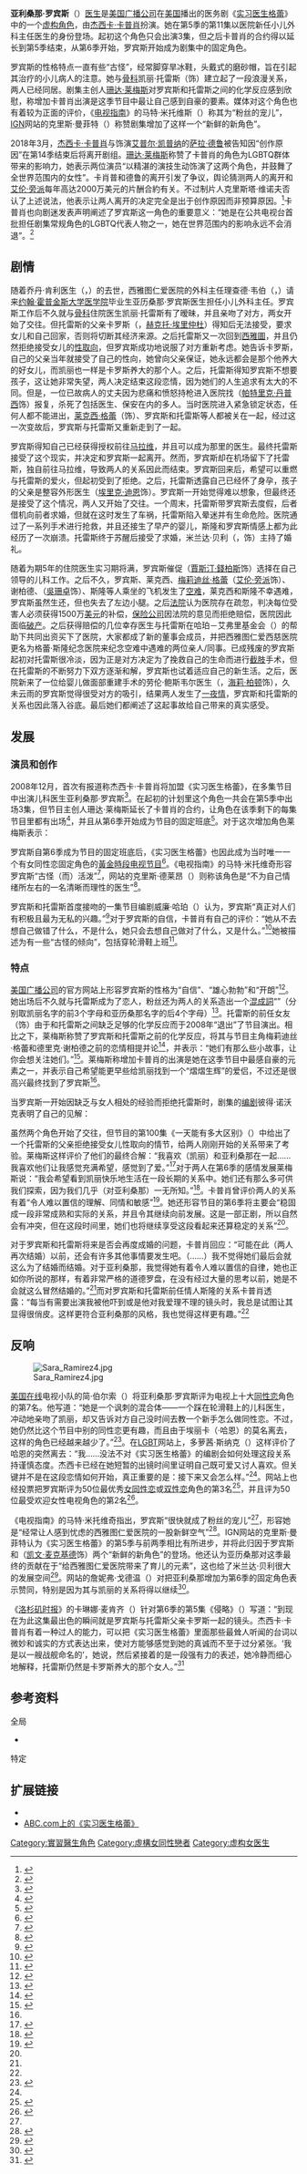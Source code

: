 {{noteTA
|G1=Show
|1=zh-hans:实习医生格蕾;zh-hk:醫人當自強;zh-tw:實習醫生;
|2=zh-hans:格瑞斯医院;zh-hk:救恩醫院;zh-tw:恩典醫院;
|3=zh-hans:格蕾醫生; zh-tw:格蕾醫生; zh-hk:紀醫生;
|4=zh-hans:克瑞斯蒂娜;zh-hk:天娜;zh-tw:克莉絲汀娜;
|5=zh-hans:戴瑞克;zh-hk:戴歷;zh-tw:德瑞克;
}}
{{Infobox character
| name = 亚利桑那·罗宾斯<br />{{lang|en|Arizona Robbins}}
| series = [[实习医生格蕾|实习医生格蕾]]
| image = [[File:Dr._Arizona_Robbins.jpg|220px]]
| caption = 《实习医生格蕾》第9季的宣传照片，杰西卡·卡普肖饰亚利桑那·罗宾斯医生
| portrayer = [[杰西卡·卡普肖|杰西卡·卡普肖]]
| creator = [[珊达·莱梅斯|珊达·莱梅斯]]
| first = 2009年1月8日，第5季第11集《希望你还在》<br/>（常见角色）<br/>2009年9月24日，第6季第1集《好好哀悼》<br />（固定班底）
| occupation =  格蕾·斯隆纪念医院小儿外科及胎儿外科主治医生
| title = 胎儿外科主任<br />格蕾·斯隆纪念医院董事会成员<br />[[医学士|医学士]]<br />美国外科学院院士<br />小儿外科主任（已辞职）
| family = 丹尼尔·罗宾斯（{{lang|en|Daniel Robbins}}，[[父亲|父亲]]）<br />巴贝拉·罗宾斯（{{lang|en|Barbera Robbins}}，[[母亲|母亲]]）<br />蒂莫西·罗宾斯（{{lang|en|Timothy Robbins}}，弟弟）
| spouse ={{link-en|凯丽·托雷斯|Callie Torres}}
| significant other(s) = 劳伦·博斯韦尔（{{lang|en|Lauren Boswell}}）
| children = 索菲娅·罗宾·斯隆·托雷斯（{{lang|en|Sofia Robbin Sloan Torres}}）
}}

'''亚利桑那·罗宾斯'''（{{lang|en|Arizona Robbins}}）[[医生|医生]]是[[美国广播公司|美国广播公司]]在[[美国电视|美国]]播出的医务剧《[[实习医生格蕾|实习医生格蕾]]》中的一个[[虚构角色|虚构角色]]，由[[杰西卡·卡普肖|杰西卡·卡普肖]]扮演。她在第5季的第11集以医院新任小儿外科主任医生的身份登场。起初这个角色只会出演3集，但之后卡普肖的合约得以延长到第5季结束，从第6季开始，罗宾斯开始成为剧集中的固定角色。

罗宾斯的性格特点一直有些“古怪”，经常脚穿旱冰鞋，头戴{{link-en|霍利·霍比|Holly Hobbie}}式的磨砂帽，旨在引起其治疗的小儿病人的注意。她与[[骨科手术|骨科]]{{link-en|住院医生|Residency (medicine)}}凯丽·托雷斯（{{lang|en|莎拉·拉米尔兹|Sara Ramirez}}饰）建立起了一段浪漫关系，两人已经同居。剧集主创人[[珊达·莱梅斯|珊达·莱梅斯]]对罗宾斯和托雷斯之间的化学反应感到欣慰，称增加卡普肖出演是这季节目中最让自己感到自豪的要素。媒体对这个角色也有着较为正面的评价，《[[电视指南_(杂志)|电视指南]]》的马特·米托维斯（{{lang|en|Matt Mitovich}}）称其为“粉丝的宠儿”，[[IGN|IGN]]网站的克里斯·曼菲特（{{lang|en|Chris Monfette}}）称赞剧集增加了这样一个“新鲜的新角色”。

2018年3月，[[杰西卡·卡普肖|杰西卡·卡普肖]]与饰演[[艾普尔·凯普纳|艾普尔·凯普纳]]的[[萨拉·德鲁|萨拉·德鲁]]被告知因“创作原因”在第14季结束后将离开剧组。[[珊达·莱梅斯|珊达·莱梅斯]]称赞了卡普肖的角色为LGBTQ群体带来的影响力，她表示两位演员“以精湛的演技生动饰演了这两个角色，并鼓舞了全世界范围内的女性”。卡肖普和德鲁的离开引发了争议，舆论猜测两人的离开和[[艾蓮·朋佩歐|艾伦·旁派]]每年高达2000万美元的片酬合約有关。不过制片人克里斯塔·维诺夫否认了上述说法，他表示让两人离开的决定完全是出于创作原因而非预算原因。<ref name="Deadline">{{cite web|url=https://www.hollywoodreporter.com/live-feed/greys-anatomy-jessica-capshaw-sarah-drew-exit-season-14-1093083|title='Grey's Anatomy': Jessica Capshaw, Sarah Drew to Exit After Season 14|publisher=Deadline|accessdate=March 8, 2018|archive-date=2020-08-27|archive-url=https://web.archive.org/web/20200827190821/https://www.hollywoodreporter.com/live-feed/greys-anatomy-jessica-capshaw-sarah-drew-exit-season-14-1093083|dead-url=no}}</ref>卡普肖也向剧迷发表声明阐述了罗宾斯这一角色的重要意义：“她是在公共电视台首批担任剧集常规角色的LGBTQ代表人物之一，她在世界范围内的影响永远不会消退”。<ref>{{cite web|url=https://twitter.com/JessicaCapshaw/status/971820968396992512|title=For the past ten years...|last=@JessicaCapshaw|date=2018-03-08|website=Twitter|accessdate=2018-03-08|archive-date=2020-02-18|archive-url=https://web.archive.org/web/20200218211723/https://twitter.com/jessicacapshaw/status/971820968396992512|dead-url=no}}</ref>

==剧情==
随着乔丹·肯利医生（{{lang|en|Dr. Jordan Kenley}}，{{link-en|约翰·斯洛曼|John Sloman}}）的去世，西雅图仁爱医院的外科主任理查德·韦伯（{{lang|en|Richard Webber}}，{{link-en|小詹姆斯·皮肯斯|James Pickens, Jr.}}）请来[[约翰·霍普金斯大学医学院|约翰·霍普金斯大学医学院]]毕业生亚历桑那·罗宾斯医生担任小儿外科主任。罗宾斯工作后不久就与[[骨科手术|骨科]]住院医生凯丽·托雷斯有了暧昧，并且亲吻了对方，两女开始了交往。但托雷斯的父亲卡罗斯（{{lang|en|Carlos}}，[[赫克托·埃里仲杜|赫克托·埃里仲杜]]）得知后无法接受，要求女儿和自己回家，否则将切断其经济来源。之后托雷斯又一次回到[[西雅圖|西雅圖]]，并且仍然拒绝接受女儿的[[性取向|性取向]]，但罗宾斯成功地说服了对方重新考虑。她告诉卡罗斯，自己的父亲当年就接受了自己的性向，她曾向父亲保证，她永远都会是那个他养大的好女儿，而凯丽也一样是卡罗斯养大的那个人。之后，托雷斯得知罗宾斯不想要孩子，这让她非常失望，两人决定结束这段恋情，因为她们的人生追求有太大的不同。但是，一位已故病人的丈夫因为悲痛和愤怒持枪进入医院找{{link-en|德里克·谢柏德|Derek Shepherd}}（[[帕特里克·丹普西|帕特里克·丹普西]]饰）报复，杀死了包括医生、保安在内的多人。当时医院进入紧急锁定状态，任何人都不能进出，[[莱克西·格蕾|莱克西·格蕾]]（{{link-en|凯乐·利|Chyler Leigh}}饰）、罗宾斯和托雷斯等人都被关在一起，经过这一次变故后，罗宾斯与托雷斯又重新走到了一起。

罗宾斯得知自己已经获得授权前往[[马拉维|马拉维]]，并且可以成为那里的医生。最终托雷斯接受了这个现实，并决定和罗宾斯一起离开。然而，罗宾斯却在机场留下了托雷斯，独自前往马拉维，导致两人的关系因此而结束。罗宾斯回来后，希望可以重燃与托雷斯的爱火，但起初受到了拒绝。之后，托雷斯透露自己已经怀了身孕，孩子的父亲是整容外形医生{{link-en|马克·斯隆|Mark Sloan (Grey's Anatomy)}}（[[埃里克·迪恩|埃里克·迪恩]]饰）。罗宾斯一开始觉得难以想象，但最终还是接受了这个情况，两人又开始了交往。一个周末，托雷斯带罗宾斯去度假，后者借机向前者求婚，但就在这时发生了车祸，托雷斯陷入晕迷并有生命危险。医院通过了一系列手术进行抢救，并且还接生了早产的婴儿，斯隆和罗宾斯情感上都为此经历了一次崩溃。托雷斯终于苏醒后接受了求婚，米兰达·贝利（{{lang|en|Miranda Bailey}}，{{link-en|钱德拉·威尔森|Chandra Wilson}}饰）主持了婚礼。

随着为期5年的住院医生实习期将满，罗宾斯催促{{link-en|亚历克斯·卡雷夫|Alex Karev}}（[[賈斯汀·錢柏斯|賈斯汀·錢柏斯]]饰）选择在自己领导的儿科工作。之后不久，罗宾斯、莱克西、[[梅莉迪丝·格蕾|梅莉迪丝·格蕾]]（[[艾伦·旁派|艾伦·旁派]]饰）、谢柏德、{{link-en|克莉丝汀娜·杨|Cristina Yang}}（[[吳珊卓|吳珊卓]]饰）、斯隆等人乘坐的飞机发生了[[空难|空难]]，莱克西和斯隆不幸遇难，罗宾斯虽然生还，但也失去了左边小腿。之后[[法院|法院]]认为医院存在疏忽，判决每位受害人必须获得1500万[[美元|美元]]的补偿，[[保险公司|保险公司]]因法院的意见而拒绝赔偿，医院因此面临[[破产|破产]]。之后获得赔偿的几位幸存医生与托雷斯在哈珀－艾弗里基金会（{{lang|en|Harper-Avery Foundation}}）的帮助下共同出资买下了医院，大家都成了新的董事会成员，并把西雅图仁爱西慈医院更名为格蕾·斯隆纪念医院来纪念空难中遇难的两位亲人/同事。已成残废的罗宾斯起初对托雷斯很冷淡，因为正是对方决定为了挽救自己的生命而进行[[截肢|截肢]]手术，但在托雷斯的不断努力下双方逐渐和解，罗宾斯也试着适应自己的新生活。之后，医院新来了一位给婴儿做面部重建手术的劳伦·鲍斯韦尔医生（{{lang|en|Dr. Lauren Boswell}}，[[海莉·柏顿|海莉·柏顿]]饰），久未云雨的罗宾斯觉得很受对方的吸引，结果两人发生了[[一夜情|一夜情]]，罗宾斯和托雷斯的关系也因此落入谷底。最后她们都阐述了这起事故给自己带来的真实感受。

==发展==
===演员和创作===
2008年12月，首次有报道称杰西卡·卡普肖将加盟《实习医生格蕾》，在多集节目中出演儿科医生亚利桑那·罗宾斯<ref>{{cite web |url=http://insidetv.ew.com/2008/12/03/greys-anatomy-e-2/ |title='Grey's Anatomy' Exclusive: Eric Stoltz lands killer role |last=Ausiello |first=Michael |date=2008-12-03 |work=Entertainment Weekly |publisher=Time Inc |accessdate=2013-08-30 |archiveurl=https://web.archive.org/web/20120814115102/http://insidetv.ew.com/2008/12/03/greys-anatomy-e-2/ |archivedate=2012-08-14 |deadurl=no }}</ref>。在起初的计划里这个角色一共会在第5季中出场3集，但节目主创人珊达·莱梅斯延长了卡普肖的合约，让角色在该季剩下的每集节目里都有出场<ref>{{cite web |url=http://insidetv.ew.com/2009/02/26/greys-exclusi-1-3/ |title='Grey's' exclusive: Jessica Capshaw inks contract! |last=Ausiello |first=Michael |date=2009-02-26 |work=Entertainment Weekly |publisher=Time Inc |accessdate=2013-08-30 |archiveurl=https://web.archive.org/web/20130521121131/http://insidetv.ew.com/2009/02/26/greys-exclusi-1-3/ |archivedate=2013-05-21 |deadurl=no }}</ref>，并且从第6季开始成为节目的固定班底<ref>{{cite web |url=http://insidetv.ew.com/2009/06/17/exclusive-greys-anatomy-promotes-jessica-capshaw/ |title=Exclusive: 'Grey's Anatomy' promotes Jessica Capshaw |last=Ausiello |first=Michael |date=2009-06-17 |work=Entertainment Weekly |publisher=Time Inc |accessdate=2013-08-30 |deadurl=no |archivedate=2012-09-17 |archiveurl=https://web.archive.org/web/20120917022243/http://insidetv.ew.com/2009/06/17/exclusive-greys-anatomy-promotes-jessica-capshaw/ }}</ref>。对于这次增加角色莱梅斯表示：{{quote|“我爱杰西卡·卡普肖，我说的‘爱’就是‘爱’的意思。她真好到没法再好了，我觉得亚利桑那和凯丽之间的化学反应就像梅莉迪丝和德里克之间的一样。我发现这让人观看起来感到很愉快。”|珊达·莱梅斯<ref name=prom>{{cite web|last=Marsi|first=Steve|title=Jessica Capshaw Promoted to Full Time Cast Member|url=http://www.tvfanatic.com/2009/06/jessica-capshaw-promoted-to-full-time-cast-member/|work=TV Fanatic|publisher=SheKnows Entertainment|accessdate=2013-08-30}}</ref>|/quote}} 

罗宾斯自第6季成为节目的固定班底后，《实习医生格蕾》也因此成为当时唯一一个有女同性恋固定角色的[[黃金時段|黃金時段]][[电视节目|电视节目]]<ref>{{cite web |url=http://www.afterellen.com/its-official-callies-girlfriend-isnt-walking-away-this-time/06/2009/ |title=It’s official: Callie's girlfriend isn’t walking away this time |last=Linster |first=The |date=009-06-18 |publisher=AfterEllen.com |accessdate=2013-08-30 |deadurl=no |archivedate=2012-04-04 |archiveurl=https://web.archive.org/web/20120404123605/http://www.afterellen.com/blog/thelinster/its-official-callies-girlfriend-isnt-walking-away-this-time }}</ref>。《电视指南》的马特·米托维奇形容罗宾斯“古怪（而）活泼”<ref name="Mitovich">{{cite web |url=http://www.tvguide.com/News/Knight-Exits-Greys-1007001.aspx |title=Grey's Anatomy Status Report: Knight's Fate Revealed, and More |last=Mitovich |first=Matt |date=2009-06-17 |work=TV Guide |accessdate=2013-08-30 |deadurl=no |archiveurl=https://web.archive.org/web/20121013083626/http://www.tvguide.com/News/Knight-Exits-Greys-1007001.aspx |archivedate=2012-10-13 }}</ref>，{{lang|en|[[BuddyTV|BuddyTV]]}}网站的克里斯·德莱昂（{{lang|en|Kris De Leon}}）则称该角色是“不为自己情绪所左右的一名清晰而理性的医生”<ref>{{cite web |url=http://www.buddytv.com/articles/greys-anatomy/jessica-capshaw-inks-greys-ana-26630.aspx |title=Jessica Capshaw Inks 'Grey's Anatomy' Contract |last=De Leon |first=Kris |date=2009-02-28 |publisher=BuddyTV |accessdate=2013-08-30 |archiveurl=https://web.archive.org/web/20121020080103/http://www.buddytv.com/articles/greys-anatomy/jessica-capshaw-inks-greys-ana-26630.aspx |archivedate=2012-10-20 |deadurl=no }}</ref>。

罗宾斯和托雷斯首度接吻的一集节目编剧威廉·哈珀（{{lang|en|William Harper}}）认为，罗宾斯“真正对人们有积极且最为无私的兴趣。”<ref>{{cite web |url=http://www.greyswriters.com/2009/02/bill-harper-on.html |title=Bill Harper On "Beat Your Heart Out"... |last=Harper |first=William |date=2009-02-05 |work=Grey Matter |publisher=ABC |accessdate=2013-08-30 |archiveurl=https://web.archive.org/web/20130513105529/http://www.greyswriters.com/2009/02/bill-harper-on.html |archivedate=2013-05-13 |deadurl=yes }}</ref>对于罗宾斯的自信，卡普肖有自己的评价：“她从不去想自己做错了什么，不是什么，她只会去想自己做对了什么，又是什么。”<ref name="TVG">{{cite web |url=http://www.tvguide.com/news/greysanatomy-jessica-capshaw-1011605.aspx?rss=breakingnews |title=Grey's Anatomy's Jessica Capshaw on Callie and Arizona's Impending Trouble |last=Abrams |first=Natalie |date=2009-11-04 |work=TV Guide |accessdate=2013-08-30 |archiveurl=https://web.archive.org/web/20121014095742/http://www.tvguide.com/news/greysanatomy-jessica-capshaw-1011605.aspx?rss=breakingnews |archivedate=2012-10-14 |deadurl=no }}</ref>她被描述为有一些“古怪的倾向”，包括穿轮滑鞋上班<ref>{{cite web |url=http://www.buddytv.com/articles/greys-anatomy/greys-anatomy-how-good-exactly-26772.aspx |title=Grey's Anatomy: How Good Exactly is Seattle Grace Again? |last=Diaz |first=Glenn Paul |date=2009-03-05 |publisher=BuddyTV |accessdate=2013-08-30 |deadurl=no |archivedate=2012-10-20 |archiveurl=https://web.archive.org/web/20121020080228/http://www.buddytv.com/articles/greys-anatomy/greys-anatomy-how-good-exactly-26772.aspx }}</ref>。

=== 特点 ===
[[美国广播公司|美国广播公司]]的官方网站上形容罗宾斯的性格为“自信”、“雄心勃勃”和“开朗”<ref>{{cite web|url=http://abc.go.com/shows/greys-anatomy/bios/arizona-robbins|title=Arizona Robbins (Jessica Capshaw) Bio|publisher=American Broadcasting Company|work=Grey's Anatomy|accessdate=2013-08-30|deadurl=yes|archiveurl=https://web.archive.org/web/20130830092041/http://abc.go.com/shows/greys-anatomy/bios/arizona-robbins|archivedate=2013-08-30}}</ref>。她出场后不久就与托雷斯成为了恋人，粉丝还为两人的关系造出一个[[混成詞|混成詞]]“{{lang|en|Calzona}}”（分别取凯丽名字的前3个字母和亚历桑那名字的后4个字母）<ref name="AE">{{cite web |url=http://www.afterellen.com/greys-anatomy-processes-the-calzona-kiss/02/2009/ |title="Grey's Anatomy" processes the Calzona kiss |last=Snarker |first=Dorothy |date=2009-02-11 |publisher=AfterEllen.com |accessdate=2013-08-30 |deadurl=no |archivedate=2012-04-04 |archiveurl=https://web.archive.org/web/20120404123717/http://www.afterellen.com/blog/dorothysnarker/greys-anatomy-processes-the-calzona-kiss }}</ref>。托雷斯的前任女友{{link-en|埃丽卡·哈恩|Erica Hahn}}（{{link-en|布鲁克·史密斯|Brooke Smith (actress)}}饰）由于和托雷斯之间缺乏足够的化学反应而于2008年“退出”了节目演出。相比之下，莱梅斯称赞了罗宾斯和托雷斯之前的化学反应，将其与节目主角梅莉迪丝·格蕾和德里克·谢柏德之前的恋情相提并论<ref name="Ausiello">{{cite web |url=http://insidetv.ew.com/2009/05/15/exclusive-greys/ |title=Exclusive: 'Grey's' boss on finale's Izzie-George shocker, Mer-Der 'wedding,' and more! |last=Ausiello |first=Michael |date=2009-05-15 |work=Entertainment Weekly |accessdate=2013-08-30 |archiveurl=https://web.archive.org/web/20120903103619/http://insidetv.ew.com/2009/05/15/exclusive-greys/ |archivedate=2012-09-03 |deadurl=no }}</ref>，并表示：“她们有那么些小故事，让你会想关注她们。”<ref>{{cite web |url=http://usatoday30.usatoday.com/life/television/news/2009-04-29-shonda-rhimes_N.htm |title=TV is a 'journey' for 'Grey's' creator Shonda Rhimes |last=Keveney |first=Bill |date=2009-04-30 |work=USA Today |publisher=Gannett Company |accessdate=2013-08-30 |deadurl=no |archivedate=2012-10-25 |archiveurl=https://web.archive.org/web/20121025063723/http://usatoday30.usatoday.com/life/television/news/2009-04-29-shonda-rhimes_N.htm }}</ref>。莱梅斯称增加卡普肖的出演是她在这季节目中最感自豪的元素之一，并表示自己希望能更早些给凯丽找到一个“熠熠生辉”的爱侣，不过还是很高兴最终找到了罗宾斯<ref name="Ausiello" />。

当罗宾斯一开始因缺乏与女人相处的经验而拒绝托雷斯时，剧集的[[编剧|编剧]]彼得·诺沃克表明了自己的见解：{{cquote|我完全理解亚利桑那为什么不想和一个新生约会。这就像你已经念大四，不但通晓[[牛顿运动定律|牛顿运动定律]]，还已经熟练地掌握其应用，但却有个新生来做你的[[物理学|物理]][[实验室|实验室]]搭档一样，虽说你的知识可以让这个新生对你崇拜不已。这并不是说新生就不能成长为物理学的好手，也不是说凯丽就没法在女同性恋战线赶上亚利桑那，而是一个很简单很实际的问题：亚利桑那可能没耐心来等待那么长的时间。|彼得·诺活克<ref name="Nowalk">{{cite web|url=http://www.greyswriters.com/2009/02/pete-nowalk-on.html |title=Pete Nowalk on "An Honest Mistake"... |last=Nowalk |first=Peter |date=2009-02-19 |work=Grey Matter |publisher=ABC |accessdate=2013-08-30 |deadurl=yes |archiveurl=https://web.archive.org/web/20130513112731/http://www.greyswriters.com/2009/02/pete-nowalk-on.html |archivedate=2013-05-13 }}</ref>}}

虽然两个角色开始了交往，但节目的第100集《一天能有多大区别》（{{lang|en|What a Difference a Day Makes}}）中给出了一个托雷斯的父亲拒绝接受女儿性取向的情节，给两人刚刚开始的关系带来了考验。莱梅斯这样评价了他们的最终合解：“我喜欢（凯丽）和亚利桑那在一起……我喜欢他们让我感觉充满希望，感觉到了爱。”<ref>{{cite web |url=http://www.greyswriters.com/2009/05/shonda-rhimes-on-what-a-difference-a-day-makes.html |title=Shonda Rhimes on "What a Difference a Day Makes"... |last=Rhimes |first=Shonda |date=2009-05-08 |work=Grey Matter |publisher=ABC |accessdate=2013-08-30 |archiveurl=https://web.archive.org/web/20121014095742/http://www.tvguide.com/news/greysanatomy-jessica-capshaw-1011605.aspx?rss=breakingnews |archivedate=2012-10-14 |deadurl=yes }}</ref>对于两人在第6季的感情发展莱梅斯说：“我会希望看到凯丽快乐地生活在一段长期的关系中。她们还有那么多可供我们探索，因为我们几乎（对亚利桑那）一无所知。”<ref>{{cite web |url=http://www.ew.com/ew/article/0,,20295109,00.html |title=What's Next for 'Grey's'? |last=Ausiello |first=Michael |date=2009-07-31 |work=Entertainment Weekly |accessdate=2013-08-30 |deadurl=no |archivedate=2012-10-13 |archiveurl=https://web.archive.org/web/20121013044406/http://www.ew.com/ew/article/0%2C%2C20295109%2C00.html }}</ref>。卡普肖曾评价两人的关系有着“令人难以置信的理解、同情和敏感”<ref>{{cite interview |last=Natalie |first=Brams |title=Grey's Anatomy Is "Heavy" This Season |url=http://www.eonline.com/news/139219/grey-s-anatomy-is-heavy-this-season |date=2009-08-13 |program=E! Online |accessdate=2013-08-30 |deadurl=no |archivedate=2012-09-29 |archiveurl=https://web.archive.org/web/20120929070042/http://www.eonline.com/news/139219/grey-s-anatomy-is-heavy-this-season }}</ref>。她还形容节目的第6季将主要会“稳固成一段非常成熟和实际的关系，并且令其继续向前发展。这是一部正剧，所以自然会有冲突，但在这段时间里，她们也将继续享受这段看起来还算稳定的关系”<ref name="TVG" />。

对于罗宾斯和托雷斯将来是否会再度成婚的问题，卡普肖回应：“可能在此（两人再次结婚）以前，还会有许多其他事情要发生吧。（……）我不觉得她们最后会就这么为了结婚而结婚。对于亚利桑那，我觉得她有着令人难以置信的自律，她也正如你所说的那样，有着非常严格的道德罗盘，在没有经过大量的思考以前，她是不会就这么冒然结婚的。”<ref name="TVG" />而对罗宾斯和托雷斯前任情人斯隆的关系卡普肖透露：“每当有需要出演我被他吓到或是他对我爱理不理的镜头时，我总是试图让其显得很俏皮。这样更符合亚利桑那的风格，我也觉得这样更有趣。”<ref name="TVG"/>

==反响==

[[File:Sara_Ramirez4.jpg|right]]

[[美国在线|美国在线]]电视小队的简·伯尔索（{{lang|en|Jane Boursaw}}）将亚利桑那·罗宾斯评为电视上十大[[同性恋|同性恋]]角色的第7名。他写道：“她是一个讽刺的混合体——一个踩在轮滑鞋上的儿科医生，冲动地亲吻了凯丽，却又告诉对方自己没时间去教一个新手怎么做同性恋。不过，她仍然比这个节目中别的同性恋更有趣，而且由于埃丽卡（·哈恩）的莫名离去，这样的角色已经越来越少了。”<ref>{{cite web |url=http://www.aoltv.com/2009/04/08/tv-squad-ten-top-gay-characters/ |title=TV Squad Ten: Top gay characters |last=Boursaw |first=Jane |date=2009-04-08 |publisher=TV Squad |accessdate=2013-08-30 |deadurl=no |archivedate=2012-05-09 |archiveurl=https://web.archive.org/web/20120509193957/http://www.aoltv.com/2009/04/08/tv-squad-ten-top-gay-characters/ }}</ref>。在[[LGBT|LGBT]]网站{{lang|en|[[AfterEllen.com|AfterEllen.com]]}}上，多萝茜·斯纳克（{{lang|en|Dorothy Snarker}}）这样评价了哈恩的突然离去：“我……没法不对《实习医生格蕾》的编剧会如何处理这段关系持谨慎态度。杰西卡已经在她短暂的出镜时间里证明自己既可爱又讨人喜欢。但关键并不是在这段恋情如何开始，真正重要的是：接下来又会怎么样。”<ref name="AE" />。网站上也经投票把罗宾斯评为50位最优秀[[女同性恋|女同性恋]]或[[双性恋|双性恋]]角色的第3名<ref>{{cite web |title=AfterEllen.com’s Top 50 Lesbian and Bisexual Characters |url=http://www.afterellen.com/afterellencoms-top-50-lesbian-and-bisexual-characters/03/2010/ |publisher=AfterEllen.com |accessdate=2013-08-30 |date=2010-03-15 |deadurl=no |archivedate=2013-05-21 |archiveurl=https://web.archive.org/web/20130521084539/http://www.afterellen.com/TV/2010/3/top-fifty-lesbian-bisexual-characters }}</ref>，并且评为50位最受欢迎女性电视角色的第2名<ref>{{cite web |title=AfterEllen.com's Top 50 Favorite Female TV Characters |url=http://www.afterellen.com/afterellencoms-top-50-favorite-female-tv-characters/02/2012/17/ |publisher=AfterEllen.com |accessdate=2013-08-30 |date=2012-02-27 |archive-date=2014-11-01 |archive-url=https://web.archive.org/web/20141101150258/http://www.afterellen.com/afterellencoms-top-50-favorite-female-tv-characters/02/2012/17/ |dead-url=no }}</ref>。

《电视指南》的马特·米托维奇指出，罗宾斯“很快就成了粉丝的宠儿”<ref name="Mitovich" />，形容她是“经常让人感到忧虑的西雅图仁爱医院的一股新鲜空气”<ref>{{cite web |url=http://www.tvguide.com/News/ABC-Heigl-staying-1007116.aspx |title=ABC Makes It Official: Heigl Is Staying on Grey's |last=Mitovich |first=Matt |date=2009-06-19 |work=TV Guide |accessdate=2013-08-30 |deadurl=no |archiveurl=https://web.archive.org/web/20121013083632/http://www.tvguide.com/News/ABC-Heigl-staying-1007116.aspx |archivedate=2012-10-13 }}</ref>。IGN网站的克里斯·曼菲特认为《实习医生格蕾》的第5季与前两季相比有所进步，并将此归因于罗宾斯和{{link-en|欧文·亨特|Owen Hunt}}（[[凯文·麦克基德|凯文·麦克基德]]饰）两个“新鲜的新角色”的登场。他还认为亚历桑那对这季最终的贡献在于“给西雅图仁爱医院带来了育儿的元素”，这也给了米兰达·贝利很大的发展空间<ref name="IGN">{{cite web |url=http://www.tvguide.com/News/ABC-Heigl-staying-1007116.aspx |title=Grey's Anatomy: Season 5 Review |last=Monfette |first=Chris |publisher=IGN |date=2009-05-29 |accessdate=2013-08-30 |archiveurl=https://web.archive.org/web/20120227094033/http://uk.tv.ign.com/articles/988/988165p1.html |archivedate=2012-02-27 |deadurl=no }}</ref>。{{lang|en|E! Online}}网站的詹妮弗·戈德温（{{lang|en|Jennifer Godwin}}）对把亚利桑那增加为第6季的固定角色表示赞同，特别是因为其与凯丽的关系将得以继续<ref>{{cite web |url=http://www.eonline.com/news/134131/guess-who-s-returning-to-grey-s-anatomy |title=Guess Who's Returning to Grey's Anatomy? |last=Godwin |first=Jennifer |date=2009-07-14 |publisher=E! Online |accessdate=2013-08-30 |deadurl=no |archiveurl=https://web.archive.org/web/20120929070100/http://www.eonline.com/news/134131/guess-who-s-returning-to-grey-s-anatomy |archivedate=2012-09-29 }}</ref>。

《[[洛杉矶时报|洛杉矶时报]]》的卡琳娜·麦肯齐（{{lang|en|Carina MacKenzie}}）针对第6季的第5集《侵略》（{{lang|en|Invasion}}）写道：“到现在为此这集最出色的瞬间就是罗宾斯与托雷斯父亲卡罗斯一起的镜头。杰西卡·卡普肖有着一种过人的能力，可以把《实习医生格蕾》里面那些最耸人听闻的台词以微妙和诚实的方式表达出来，使对方能够感觉到她的真诚而不至于过分紧张。‘我是以一艘战舰命名的’，她说，然后紧接着的是一段强有力的表述，她冷静而细心地解释，托雷斯仍然是卡罗斯养大的那个女人。”<ref>{{cite web |url=http://latimesblogs.latimes.com/showtracker/2009/10/greys-anatomy-mercy-west-is-in-izzie-stevens-is-out.html |title='Grey's Anatomy': Mercy West is in, Izzie Stevens is out |last=MacKenzi |first=Carina |date=2009-10-16 |work=Los Angeles Times |publisher=Tribune Company |accessdate=2013-08-30 |archiveurl=https://web.archive.org/web/20121025005942/http://latimesblogs.latimes.com/showtracker/2009/10/greys-anatomy-mercy-west-is-in-izzie-stevens-is-out.html |archivedate=2012-10-25 |deadurl=no }}</ref>

== 参考资料 ==
{{refbegin}}
;全局
* {{cite web |title=Grey's Anatomy: Episode Recap Guide |url=http://abc.go.com/shows/greys-anatomy/episode-guide |publisher=ABC |accessdate=2013-08-30 |deadurl=no |archiveurl=https://web.archive.org/web/20130828011123/http://abc.go.com/shows/greys-anatomy/episode-guide |archivedate=2013-08-28 }}
;特定
{{Reflist|30em}}
{{refend}}

== 扩展链接 ==
*{{IMDb character|0140842}}
*[http://abc.go.com/shows/greys-anatomy?nord=2 ABC.com上的《实习医生格蕾》]{{Wayback|url=http://abc.go.com/shows/greys-anatomy?nord=2 |date=20190222002047 }}

{{实习医生格蕾}}
{{DEFAULTSORT:Robbins, Arizona}}
[[Category:實習醫生角色|Category:實習醫生角色]]
[[Category:虛構女同性戀者|Category:虛構女同性戀者]]
[[Category:虚构女医生|Category:虚构女医生]]